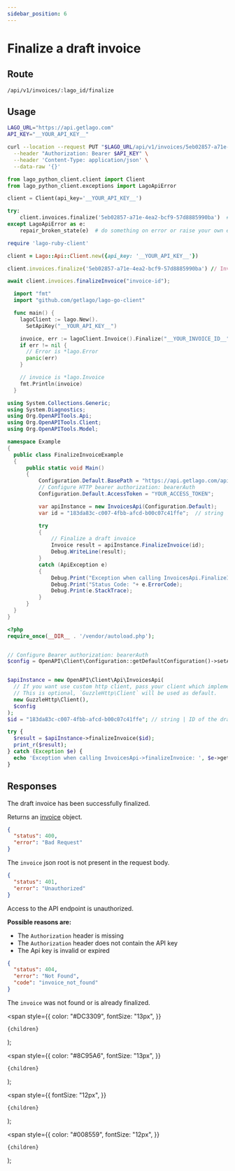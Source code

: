 ```yaml
---
sidebar_position: 6
---
```



# Finalize a draft invoice

## Route

```curl title="PUT"
/api/v1/invoices/:lago_id/finalize
```

## Usage

<Tabs groupId="prog-language">
  <TabItem value="curl" label="Curl" default>

```bash
LAGO_URL="https://api.getlago.com"
API_KEY="__YOUR_API_KEY__"

curl --location --request PUT "$LAGO_URL/api/v1/invoices/5eb02857-a71e-4ea2-bcf9-57d3a41bc6ba/finalize" \
  --header "Authorization: Bearer $API_KEY" \
  --header 'Content-Type: application/json' \
  --data-raw '{}'
```

  </TabItem>

  <TabItem value="python" label="Python">

  ```python
  from lago_python_client.client import Client
  from lago_python_client.exceptions import LagoApiError

  client = Client(api_key='__YOUR_API_KEY__')

  try:
      client.invoices.finalize('5eb02857-a71e-4ea2-bcf9-57d8885990ba')  # Invoice ID
  except LagoApiError as e:
      repair_broken_state(e)  # do something on error or raise your own exception
  ```

  </TabItem>

  <TabItem value="ruby" label="Ruby">

```ruby
require 'lago-ruby-client'

client = Lago::Api::Client.new({api_key: '__YOUR_API_KEY__'})

client.invoices.finalize('5eb02857-a71e-4ea2-bcf9-57d8885990ba') // Invoice ID
```

  </TabItem>

  <TabItem value="javascript" label="Javascript">

```javascript
await client.invoices.finalizeInvoice("invoice-id");
```

  </TabItem>

  <TabItem value="go" label="Go">

```go
  import "fmt"
  import "github.com/getlago/lago-go-client"

  func main() {
    lagoClient := lago.New().
      SetApiKey("__YOUR_API_KEY__")

    invoice, err := lagoClient.Invoice().Finalize("__YOUR_INVOICE_ID__")
    if err != nil {
      // Error is *lago.Error
      panic(err)
    }

    // invoice is *lago.Invoice
    fmt.Println(invoice)
  }
```

  </TabItem>

  <TabItem value="csharp" label="C#">

```csharp
using System.Collections.Generic;
using System.Diagnostics;
using Org.OpenAPITools.Api;
using Org.OpenAPITools.Client;
using Org.OpenAPITools.Model;

namespace Example
{
  public class FinalizeInvoiceExample
  {
      public static void Main()
      {
          Configuration.Default.BasePath = "https://api.getlago.com/api/v1";
          // Configure HTTP bearer authorization: bearerAuth
          Configuration.Default.AccessToken = "YOUR_ACCESS_TOKEN";

          var apiInstance = new InvoicesApi(Configuration.Default);
          var id = "183da83c-c007-4fbb-afcd-b00c07c41ffe";  // string | ID of the draft Lago Invoice

          try
          {
              // Finalize a draft invoice
              Invoice result = apiInstance.FinalizeInvoice(id);
              Debug.WriteLine(result);
          }
          catch (ApiException e)
          {
              Debug.Print("Exception when calling InvoicesApi.FinalizeInvoice: " + e.Message );
              Debug.Print("Status Code: "+ e.ErrorCode);
              Debug.Print(e.StackTrace);
          }
      }
  }
}
```

  </TabItem>

  <TabItem value="php" label="PHP">

```php
<?php
require_once(__DIR__ . '/vendor/autoload.php');


// Configure Bearer authorization: bearerAuth
$config = OpenAPI\Client\Configuration::getDefaultConfiguration()->setAccessToken('YOUR_ACCESS_TOKEN');


$apiInstance = new OpenAPI\Client\Api\InvoicesApi(
  // If you want use custom http client, pass your client which implements `GuzzleHttp\ClientInterface`.
  // This is optional, `GuzzleHttp\Client` will be used as default.
  new GuzzleHttp\Client(),
  $config
);
$id = "183da83c-c007-4fbb-afcd-b00c07c41ffe"; // string | ID of the draft Lago Invoice

try {
  $result = $apiInstance->finalizeInvoice($id);
  print_r($result);
} catch (Exception $e) {
  echo 'Exception when calling InvoicesApi->finalizeInvoice: ', $e->getMessage(), PHP_EOL;
}
```

  </TabItem>
</Tabs>

## Responses

<Tabs>
  <TabItem value="200" label="HTTP 200" default>

  The draft invoice has been successfully finalized.

  Returns an [invoice](./invoice-object) object.

  </TabItem>

  <TabItem value="400" label="HTTP 400">

  ```json
  {
    "status": 400,
    "error": "Bad Request"
  }
  ```

  The `invoice` json root is not present in the request body.

  </TabItem>

  <TabItem value="401" label="HTTP 401">

  ```json
  {
    "status": 401,
    "error": "Unauthorized"
  }
  ```

  Access to the API endpoint is unauthorized.

  **Possible reasons are:**
  * The `Authorization` header is missing
  * The `Authorization` header does not contain the API key
  * The Api key is invalid or expired


  </TabItem>

  <TabItem value="404" label="HTTP 404">

  ```json
  {
    "status": 404,
    "error": "Not Found",
    "code": "invoice_not_found"
  }
  ```

  The `invoice` was not found or is already finalized.

  </TabItem>
</Tabs>

  <span
    style={{
      color: "#DC3309",
      fontSize: "13px",
    }}
  >
    {children}
  </span>
);

  <span
    style={{
      color: "#8C95A6",
      fontSize: "13px",
    }}
  >
    {children}
  </span>
);

  <span
    style={{
      fontSize: "12px",
    }}
  >
    {children}
  </span>
);

  <span
    style={{
      color: "#008559",
      fontSize: "12px",
    }}
  >
    {children}
  </span>
);
